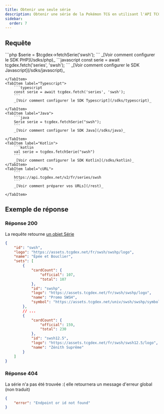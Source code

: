 ```yaml
---
title: Obtenir une seule série
description: Obtenir une série de la Pokémon TCG en utilisant l'API TCGdex
sidebar:
  order: 7
---
```



## Requête
<Tabs syncKey="sdk">
	<TabItem label="PHP">
		```php
		$serie = $tcgdex->fetchSerie('swsh');
		```
		_[Voir comment configurer le SDK PHP](/sdks/php)_
	</TabItem>
	<TabItem label="Javascript">
		```javascript
		const serie = await tcgdex.fetch('series', 'swsh');
		```
		_[Voir comment configurer le SDK Javascript](/sdks/javascript)_

	</TabItem>
	<TabItem label="Typescript">
		```typescript
		const serie = await tcgdex.fetch('series', 'swsh');
		```
		_[Voir comment configurer le SDK Typescript](/sdks/typescript)_

	</TabItem>
	<TabItem label="Java">
		```java
		Serie serie = tcgdex.fetchSerie("swsh");
		```
		_[Voir comment configurer le SDK Java](/sdks/java)_

	</TabItem>
	<TabItem label="Kotlin">
		```kotlin
		val serie = tcgdex.fetchSerie("swsh")
		```
		_[Voir comment configurer le SDK Kotlin](/sdks/kotlin)_
	</TabItem>
	<TabItem label="cURL">
		```
		https://api.tcgdex.net/v2/fr/series/swsh
		```
		_[Voir comment préparer vos URLs](/rest)_

	</TabItem>
</Tabs>

## Exemple de réponse

### Réponse 200

La requête retourne [un objet Série](/reference/serie)

```json
{
	"id": "swsh",
	"logo": "https://assets.tcgdex.net/fr/swsh/swshp/logo",
	"name": "Épée et Bouclier",
	"sets": [
		{
			"cardCount": {
				"official": 107,
				"total": 107
			},
			"id": "swshp",
			"logo": "https://assets.tcgdex.net/fr/swsh/swshp/logo",
			"name": "Promo SWSH",
			"symbol": "https://assets.tcgdex.net/univ/swsh/swshp/symbol"
		},
		// ...
		{
			"cardCount": {
				"official": 159,
				"total": 230
			},
			"id": "swsh12.5",
			"logo": "https://assets.tcgdex.net/fr/swsh/swsh12.5/logo",
			"name": "Zénith Suprême"
		}
	]
}
```

### Réponse 404

La série n'a pas été trouvée :( elle retournera un message d'erreur global (non traduit)

```json
{
	"error": "Endpoint or id not found"
}
```
